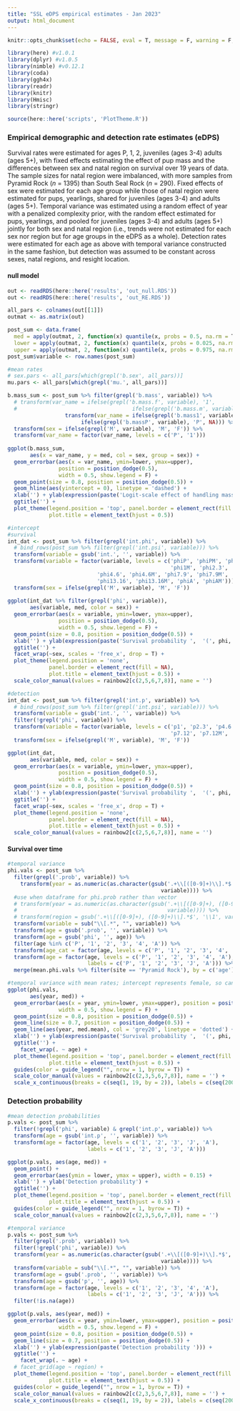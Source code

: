 ```yaml
---
title: "SSL eDPS empirical estimates - Jan 2023"
output: html_document
---
```


```r

knitr::opts_chunk$set(echo = FALSE, eval = T, message = F, warning = F, fig.align = 'center')

library(here) #v1.0.1
library(dplyr) #v1.0.5
library(nimble) #v0.12.1
library(coda)
library(ggh4x)
library(readr)
library(knitr)
library(Hmisc)
library(stringr)

source(here::here('scripts', 'PlotTheme.R'))

```

### Empirical demographic and detection rate estimates (eDPS)  

Survival rates were estimated for ages P, 1, 2, juveniles (ages 3-4) adults (ages 5+), with fixed effects estimating the effect of pup mass and the differences between sex and natal region on survival over 19 years of data. The sample sizes for natal region were imbalanced, with more samples from Pyramid Rock (*n* = 1395) than South Seal Rock (*n* = 290). Fixed effects of sex were estimated for each age group while those of natal region were estimated for pups, yearlings, shared for juveniles (ages 3-4) and adults (ages 5+). Temporal variance was estimated using a random effect of year with a penalized complexity prior, with the random effect estimated for pups, yearlings, and pooled for juveniles (ages 3-4) and adults (ages 5+) jointly for both sex and natal region (i.e., trends were not estimated for each sex nor region but for age groups in the eDPS as a whole). Detection rates were estimated for each age as above with temporal variance constructed in the same fashion, but detection was assumed to be constant across sexes, natal regions, and resight location.  

#### null model
```r

out <- readRDS(here::here('results', 'out_null.RDS'))
out <- readRDS(here::here('results', 'out_RE.RDS'))

all_pars <- colnames(out[[1]])
outmat <- as.matrix(out)

post_sum <- data.frame(
  med = apply(outmat, 2, function(x) quantile(x, probs = 0.5, na.rm = T, names = F)),
  lower = apply(outmat, 2, function(x) quantile(x, probs = 0.025, na.rm = T, names = F)),
  upper = apply(outmat, 2, function(x) quantile(x, probs = 0.975, na.rm = T, names = F)))
post_sum$variable <- row.names(post_sum)

#mean rates
# sex.pars <- all_pars[which(grepl('b.sex', all_pars))]
mu.pars <- all_pars[which(grepl('mu.', all_pars))]

b.mass_sum <- post_sum %>% filter(grepl('b.mass', variable)) %>%
  # transform(var_name = ifelse(grepl('b.mass.f', variable), '1', 
  #                                    ifelse(grepl('b.mass.m', variable), '1M',
                  transform(var_name = ifelse(grepl('b.mass1', variable), '1', 
                       ifelse(grepl('b.massP', variable), 'P', NA))) %>%
  transform(sex = ifelse(grepl('M', variable), 'M', 'F')) %>%
  transform(var_name = factor(var_name, levels = c('P', '1'))) 
  
ggplot(b.mass_sum,
       aes(x = var_name, y = med, col = sex, group = sex)) +
  geom_errorbar(aes(x = var_name, ymin=lower, ymax=upper),
                position = position_dodge(0.5),
                width = 0.5, show.legend = F) +
  geom_point(size = 0.8, position = position_dodge(0.5)) +
  geom_hline(aes(yintercept = 0), linetype = 'dashed') +
  xlab('') + ylab(expression(paste('Logit-scale effect of handling mass'))) +
  ggtitle('') +
  plot_theme(legend.position = 'top', panel.border = element_rect(fill = NA),
             plot.title = element_text(hjust = 0.5)) 

#intercept
#survival
int_dat <- post_sum %>% filter(grepl('int.phi', variable)) %>%
  # bind_rows(post_sum %>% filter(grepl('int.psi', variable))) %>%
  transform(variable = gsub('int.', '', variable)) %>%
  transform(variable = factor(variable, levels = c('phiP', 'phiPM', 'phi1', 
                                                   'phi1M', 'phi2.3', 'phi2.3M',
                            'phi4.6', 'phi4.6M', 'phi7.9', 'phi7.9M', 'phi10.12', 'phi10.12M',
                            'phi13.16', 'phi13.16M', 'phiA', 'phiAM'))) %>%
  transform(sex = ifelse(grepl('M', variable), 'M', 'F')) 
  
ggplot(int_dat %>% filter(grepl('phi', variable)),
       aes(variable, med, color = sex)) +
  geom_errorbar(aes(x = variable, ymin=lower, ymax=upper),
                position = position_dodge(0.5),
                width = 0.5, show.legend = F) +
  geom_point(size = 0.8, position = position_dodge(0.5)) +
  xlab('') + ylab(expression(paste('Survival probability ',  '(', phi, ')'))) +
  ggtitle('') +
  facet_wrap(~sex, scales = 'free_x', drop = T) +
  plot_theme(legend.position = 'none', 
             panel.border = element_rect(fill = NA),
             plot.title = element_text(hjust = 0.5)) +
  scale_color_manual(values = rainbow2[c(2,5,6,7,8)], name = '')

#detection
int_dat <- post_sum %>% filter(grepl('int.p', variable)) %>%
  # bind_rows(post_sum %>% filter(grepl('int.psi', variable))) %>%
  transform(variable = gsub('int.', '', variable)) %>%
  filter(!grepl('phi', variable)) %>%
  transform(variable = factor(variable, levels = c('p1', 'p2.3', 'p4.6', 'p4.6M', 
                                                   'p7.12', 'p7.12M', 'pA', 'pAM'))) %>%
  transform(sex = ifelse(grepl('M', variable), 'M', 'F')) 

ggplot(int_dat,
       aes(variable, med, color = sex)) +
  geom_errorbar(aes(x = variable, ymin=lower, ymax=upper),
                position = position_dodge(0.5),
                width = 0.5, show.legend = F) +
  geom_point(size = 0.8, position = position_dodge(0.5)) +
  xlab('') + ylab(expression(paste('Survival probability ',  '(', phi, ')'))) +
  ggtitle('') +
  facet_wrap(~sex, scales = 'free_x', drop = T) +
  plot_theme(legend.position = 'none', 
             panel.border = element_rect(fill = NA),
             plot.title = element_text(hjust = 0.5)) +
  scale_color_manual(values = rainbow2[c(2,5,6,7,8)], name = '')


```


#### Survival over time

```r


#temporal variance
phi.vals <- post_sum %>%
  filter(grepl('.prob', variable)) %>%
    transform(year = as.numeric(as.character(gsub('.+\\[([0-9]+)\\].*$', '\\1',
                                                variable)))) %>%
  #use when dataframe for phi.prob rather than vector
  # transform(year = as.numeric(as.character(gsub('.+\\[([0-9]+), ([0-9]+)\\].*$', '\\2', 
  #                                               variable)))) %>% 
  # transform(region = gsub('.+\\[([0-9]+), ([0-9]+)\\].*$', '\\1', variable)) %>%
  transform(variable = sub("\\[.*", "", variable)) %>%
  transform(age = gsub('.prob', '', variable)) %>%
  transform(age = gsub('phi', '', age)) %>%
  filter(age %in% c('P', '1', '2', '3', '4', 'A')) %>%
  transform(age_cat = factor(age, levels = c('P', '1', '2', '3', '4', 'A'))) %>%
  transform(age = factor(age, levels = c('P', '1', '2', '3', '4', 'A'),
                         labels = c('P', '1', '2', '3', 'J', 'A'))) %>%
  merge(mean.phi.vals %>% filter(site == 'Pyramid Rock'), by = c('age'), suffixes = c('', '.mean'))

#temporal variance with mean rates; intercept represents female, so can't show males
ggplot(phi.vals,
       aes(year, med)) +
  geom_errorbar(aes(x = year, ymin=lower, ymax=upper), position = position_dodge(0.5),
                width = 0.5, show.legend = F) +
  geom_point(size = 0.8, position = position_dodge(0.5)) +
  geom_line(size = 0.7, position = position_dodge(0.5)) +
  geom_line(aes(year, med.mean), col = 'grey20', linetype = 'dotted') +
  xlab('') + ylab(expression(paste('Survival probability ',  '(', phi, ')'))) +
  ggtitle('') +
    facet_wrap(. ~ age) +
  plot_theme(legend.position = 'top', panel.border = element_rect(fill = NA),
             plot.title = element_text(hjust = 0.5)) +
  guides(color = guide_legend("", nrow = 1, byrow = T)) +
  scale_color_manual(values = rainbow2[c(2,3,5,6,7,8)], name = '') +
  scale_x_continuous(breaks = c(seq(1, 19, by = 2)), labels = c(seq(2001, 2019, by = 2)))


```

### Detection probability
```r

#mean detection probabilities
p.vals <- post_sum %>%
  filter(!grepl('phi', variable) & grepl('int.p', variable)) %>%
  transform(age = gsub('int.p', '', variable)) %>%
  transform(age = factor(age, levels = c('1', '2', '3', 'J', 'A'),
                         labels = c('1', '2', '3', 'J', 'A')))

ggplot(p.vals, aes(age, med)) +
  geom_point() +
  geom_errorbar(aes(ymin = lower, ymax = upper), width = 0.15) +
  xlab('') + ylab('Detection probability') +
  ggtitle('') +
  plot_theme(legend.position = 'top', panel.border = element_rect(fill = NA),
             plot.title = element_text(hjust = 0.5)) +
  guides(color = guide_legend("", nrow = 1, byrow = T)) +
  scale_color_manual(values = rainbow2[c(2,3,5,6,7,8)], name = '') 

#temporal variance
p.vals <- post_sum %>%
  filter(grepl('.prob', variable)) %>%
  filter(!grepl('phi', variable)) %>%
  transform(year = as.numeric(as.character(gsub('.+\\[([0-9]+)\\].*$', '\\1', 
                                                variable)))) %>%
  transform(variable = sub("\\[.*", "", variable)) %>%
  transform(age = gsub('.prob', '', variable)) %>%
  transform(age = gsub('p', '', age)) %>%
  transform(age = factor(age, levels = c('1', '2', '3', '4', 'A'),
                         labels = c('1', '2', '3', 'J', 'A'))) %>%
  filter(!is.na(age))

ggplot(p.vals, aes(year, med)) +
  geom_errorbar(aes(x = year, ymin=lower, ymax=upper), position = position_dodge(0.5), 
                width = 0.5, show.legend = F) +
  geom_point(size = 0.8, position = position_dodge(0.5)) + 
  geom_line(size = 0.7, position = position_dodge(0.5)) +
  xlab('') + ylab(expression(paste('Detection probability '))) +
  ggtitle('') +
    facet_wrap(. ~ age) +
  # facet_grid(age ~ region) +
  plot_theme(legend.position = 'top', panel.border = element_rect(fill = NA),
             plot.title = element_text(hjust = 0.5)) +
  guides(color = guide_legend("", nrow = 1, byrow = T)) +
  scale_color_manual(values = rainbow2[c(2,3,5,6,7,8)], name = '') +
  scale_x_continuous(breaks = c(seq(1, 19, by = 2)), labels = c(seq(2001, 2019, by = 2)))

```

